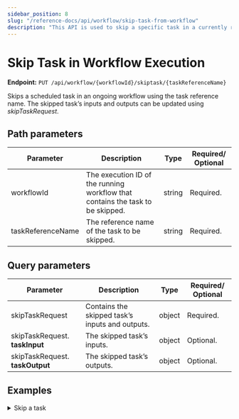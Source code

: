 ```yaml
---
sidebar_position: 8
slug: "/reference-docs/api/workflow/skip-task-from-workflow"
description: "This API is used to skip a specific task in a currently running workflow."
---
```



# Skip Task in Workflow Execution

**Endpoint:** `PUT /api/workflow/{workflowId}/skiptask/{taskReferenceName}`

Skips a scheduled task in an ongoing workflow using the task reference name. The skipped task’s inputs and outputs can be updated using _skipTaskRequest_.

## Path parameters

| Parameter         | Description                                                                    | Type   | Required/ Optional |
| ----------------- | ------------------------------------------------------------------------------ | ------ | ------------------ |
| workflowId        | The execution ID of the running workflow that contains the task to be skipped. | string | Required.          |
| taskReferenceName | The reference name of the task to be skipped.                                  | string | Required.          |

## Query parameters

| Parameter                       | Description                                     | Type   | Required/ Optional |
| ------------------------------- | ----------------------------------------------- | ------ | ------------------ |
| skipTaskRequest                 | Contains the skipped task’s inputs and outputs. | object | Required.          |
| skipTaskRequest. **taskInput**  | The skipped task’s inputs.                      | object | Optional.          |
| skipTaskRequest. **taskOutput** | The skipped task’s outputs.                     | object | Optional.          |

## Examples

<details>
<summary>Skip a task</summary>

**Request**

```shell
curl -X 'PUT' \
  'https://<YOUR_CLUSTER>o/api/workflow/18f871a1-d3f8-11ef-a114-0af1b159704e/skiptask/someTask_ref' \
  -H 'accept: */*' \
  -H 'X-Authorization: <TOKEN>'
```

**Response**

Returns 200 OK, indicating that the task has been skipped successfully.

</details>
